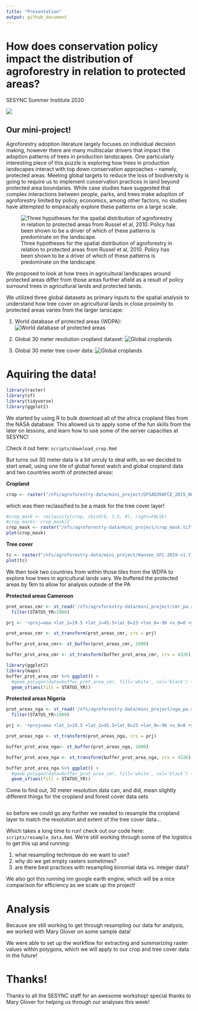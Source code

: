 ```yaml
---
title: "Presentation"
output: github_document
---
```


# How does conservation policy impact the distribution of agroforestry in relation to protected areas?
SESYNC Summer Institute 2020

![](../images/agroforestry.png)

## Our mini-project!

Agroforestry adoption literature largely focuses on individual decision making, however there are many multiscalar drivers that impact the adoption patterns of trees in production landscapes. One particularly interesting piece of this puzzle is exploring how trees in production landscapes interact with top down conservation approaches -- namely, protected areas. Meeting global targets to reduce the loss of biodiversity is going to require us to implement conservation practices in land beyond protected area boundaries. While case studies have suggested that complex  interactions  between  people,  parks,  and  trees make adoption of agroforestry  limited by policy, economics, among other factors, no studies have attempted to empiracally explore these patterns on a large scale. 

![Three hypotheses for the spatial distribution of agroforestry in relation to protected areas from Russel et al, 2010. Policy has been shown to be a driver of which of these patterns is predominate on the landscape.](../images/background_1.png)


We proposed to look at how trees in agricultural landscapes around protected areas differ from those areas further afield as a result of policy surround trees in agricultural lands and protected lands. 

We utilized three global datasets as primary inputs to the spatial analysis to understand how tree cover on agricultural lands in close proximity to protected areas varies from the larger lanscape: 

(1) World database of protected areas (WDPA): 
![World database of protected areas](../images/wdpa.png)

(2) Global 30 meter resolution cropland dataset:
![Global croplands](../images/crops.png)

(3) Global 30 meter tree cover data:
![Global croplands](../images/gfw.png)

# Aquiring the data!

```r
library(raster)
library(sf)
library(tidyverse)
library(ggplot2)
```


We started by using R to bulk download all of the africa cropland files from the NASA database. This allowed us to apply some of the fun skills from the later on lessons, and learn how to use some of the server capacities at SESYNC! 

Check it out here: `scripts/download_crop.Rmd`

But turns out 30 meter data is a bit unruly to deal with, so we decided to start small, using one tile of global forest watch and global cropland data and two countries worth of protected areas:



**Cropland**
```r
crop <- raster("/nfs/agroforestry-data/mini_project/GFSAD30AFCE_2015_N00E10_001_2017261090100.tif")
```

which was then reclassified to be a mask for the tree cover layer!

```r
#crop_mask <- reclassify(crop, cbind(0, 1.5, 0), right=FALSE)
#crop_mask<- crop_mask/2
crop_mask <- raster("/nfs/agroforestry-data/mini_project/crop_mask.tif")
plot(crop_mask)
```

**Tree cover**
```r
tc <- raster("/nfs/agroforestry-data/mini_project/Hansen_GFC-2019-v1.7_treecover2000_00N_010E.tif")
plot(tc)
```

We then took two countries from within those tiles from the WDPA to explore how trees in agricultural lands vary. We buffered the protected areas by 1km to allow for analysis outside of the PA

**Protected areas Cameroon**
```r
prot_areas_cmr <- st_read('/nfs/agroforestry-data/mini_project/cmr_pa.shp') %>%
  filter(STATUS_YR>1900)

prj <- '+proj=aea +lat_1=29.5 +lat_2=45.5+lat_0=23 +lon_0=-96 +x_0=0 +y_0=0+ellps=GRS80+towgs84=0,0,0,0,0,0,0+units=m +no_defs'

prot_areas_cmr <- st_transform(prot_areas_cmr, crs = prj)

buffer_prot_area_cmr<- st_buffer(prot_areas_cmr, 1000) 

buffer_prot_area_cmr <- st_transform(buffer_prot_area_cmr, crs = 4326)

```

```r
library(ggplot2)
library(maps)
buffer_prot_area_cmr %>% ggplot() +
  #geom_polygon(data=buffer_prot_area_cmr, fill='white', col='black') +
  geom_sf(aes(fill = STATUS_YR))
```


**Protected areas Nigeria**

```r
prot_areas_nga <- st_read('/nfs/agroforestry-data/mini_project/nga_pa.shp') %>%
  filter(STATUS_YR>1900)

prj <- '+proj=aea +lat_1=29.5 +lat_2=45.5+lat_0=23 +lon_0=-96 +x_0=0 +y_0=0+ellps=GRS80+towgs84=0,0,0,0,0,0,0+units=m +no_defs'

prot_areas_nga <- st_transform(prot_areas_nga, crs = prj)

buffer_prot_area_nga<- st_buffer(prot_areas_nga, 1000) 

buffer_prot_area_nga <- st_transform(buffer_prot_area_nga, crs = 4326)

```

```r
buffer_prot_area_nga %>% ggplot() +
  #geom_polygon(data=buffer_prot_area_cmr, fill='white', col='black') +
  geom_sf(aes(fill = STATUS_YR))
```


Come to find out, 30 meter resolution data can, and did, mean slightly different things for the cropland and forest cover data sets
```r
 
```

so before we could go any further we needed to resample the cropland layer to match the resolution and extent of the tree cover data...

Which takes a long time to run! check out our code here: `scripts/resample_data.Rmd`. We're still working through some of the logistics to get this up and running:

(1) what resampling technique do we want to use?
(2) why do we get empty rasters sometimes?
(3) are there best practices with resampling binomial data vs. integer data?

We also got this running inn google earth engine, which will be a nice comparison for efficiency as we scale up the project!

# Analysis

Because are still working to get through resampling our data for analysis, we worked with Mary Glover on some sample data! 

We were able to set up the workflow for extracting and summarizing raster values within polygons, which we will apply to our crop and tree cover data in the future!

# Thanks!
Thanks to all the SESYNC staff for an awesome workshop! special thanks to Mary Glover for helping us through our analyses this week! 
